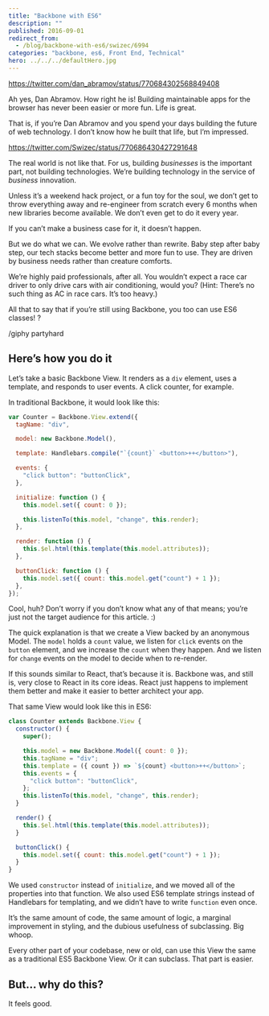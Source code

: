 ```yaml
---
title: "Backbone with ES6"
description: ""
published: 2016-09-01
redirect_from:
  - /blog/backbone-with-es6/swizec/6994
categories: "backbone, es6, Front End, Technical"
hero: ../../../defaultHero.jpg
---
```


https://twitter.com/dan_abramov/status/770684302568849408

Ah yes, Dan Abramov. How right he is! Building maintainable apps for the browser has never been easier or more fun. Life is great.

That is, if you’re Dan Abramov and you spend your days building the future of web technology. I don’t know how he built that life, but I’m impressed.

https://twitter.com/Swizec/status/770686430427291648

The real world is not like that. For us, building _businesses_ is the important part, not building technologies. We’re building technology in the service of _business_ innovation.

Unless it’s a weekend hack project, or a fun toy for the soul, we don’t get to throw everything away and re-engineer from scratch every 6 months when new libraries become available. We don’t even get to do it every year.

If you can’t make a business case for it, it doesn’t happen.

But we do what we can. We evolve rather than rewrite. Baby step after baby step, our tech stacks become better and more fun to use. They are driven by business needs rather than creature comforts.

We’re highly paid professionals, after all. You wouldn’t expect a race car driver to only drive cars with air conditioning, would you? (Hint: There’s no such thing as AC in race cars. It’s too heavy.)

All that to say that if you’re still using Backbone, you too can use ES6 classes! ?

/giphy partyhard

## Here’s how you do it

Let’s take a basic Backbone View. It renders as a `div` element, uses a template, and responds to user events. A click counter, for example.

In traditional Backbone, it would look like this:

```javascript
var Counter = Backbone.View.extend({
  tagName: "div",

  model: new Backbone.Model(),

  template: Handlebars.compile("`{count}` <button>++</button>"),

  events: {
    "click button": "buttonClick",
  },

  initialize: function () {
    this.model.set({ count: 0 });

    this.listenTo(this.model, "change", this.render);
  },

  render: function () {
    this.$el.html(this.template(this.model.attributes));
  },

  buttonClick: function () {
    this.model.set({ count: this.model.get("count") + 1 });
  },
});
```

Cool, huh? Don’t worry if you don’t know what any of that means; you’re just not the target audience for this article. :)

The quick explanation is that we create a View backed by an anonymous Model. The `model` holds a `count` value, we listen for `click` events on the `button` element, and we increase the `count` when they happen. And we listen for `change` events on the model to decide when to re-render.

If this sounds similar to React, that’s because it is. Backbone was, and still is, very close to React in its core ideas. React just happens to implement them better and make it easier to better architect your app.

That same View would look like this in ES6:

```javascript
class Counter extends Backbone.View {
  constructor() {
    super();

    this.model = new Backbone.Model({ count: 0 });
    this.tagName = "div";
    this.template = ({ count }) => `${count} <button>++</button>`;
    this.events = {
      "click button": "buttonClick",
    };
    this.listenTo(this.model, "change", this.render);
  }

  render() {
    this.$el.html(this.template(this.model.attributes));
  }

  buttonClick() {
    this.model.set({ count: this.model.get("count") + 1 });
  }
}
```

We used `constructor` instead of `initialize`, and we moved all of the properties into that function. We also used ES6 template strings instead of Handlebars for templating, and we didn’t have to write `function` even once.

It’s the same amount of code, the same amount of logic, a marginal improvement in styling, and the dubious usefulness of subclassing. Big whoop.

Every other part of your codebase, new or old, can use this View the same as a traditional ES5 Backbone View. Or it can subclass. That part is easier.

## But… why do this?

It feels good.

